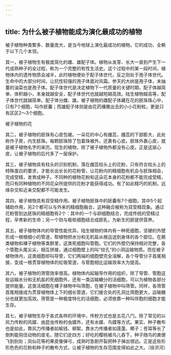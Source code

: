 ```yaml
---
---
---
```

title: 为什么被子植物能成为演化最成功的植物
---




被子植物种类繁多、数量庞大，是当今地球上演化最成功的植物。它的成功，全赖于以下几个本领。

其一，被子植物生有极度简化的雌、雄配子体。植物从发芽、长大一直到产生下一代成熟种子的全过程，称为一个完整的有性生活史。这个过程中的某一段时间，植物体内的遗传物质会减半，此时植物便处于配子体世代，反之则处于孢子体世代。生命中的大部分时间，让抗性较强的孢子体面对风霜。参天的大树是孢子体，未抽薹的油菜也是孢子体。配子体世代是决定植物下一代质量的关键时期，配子体越简单、体积越小，本身就越安全，配子体世代也就越短越高效。陆生植物越高等，配子体世代就越简单。配子体分雌、雄。被子植物的雌配子体藏在花的胚珠珠心中，只有7个细胞，叫作胚囊；而雄配子体则是由花药播撒出去的小小花粉粒，更是只有区区2～3个细胞。

被子植物的花



其二，被子植物的胚珠有心皮包被。一朵花的中心有雌蕊，雌蕊的下部膨大，此处称作子房，内生胚珠。每颗胚珠除了包着珠被外，还裹有心皮。胚珠外裹心皮，就是被子植物名字的来历。现生的植物，除了被子植物外都没有心皮。正是这层心皮，让被子植物的后代多了一层保护。

其三，被子植物具有柱头的识别机制，落在雌蕊柱头上的花粉，只有符合柱头上的特殊蛋白的要求，才能长出长长的花粉管，让花粉内的精细胞有机会与胚珠相会，完成受精，发育成种子。不同种的植物花粉和这朵花本身的花粉都不能完成受精，而只有同种植物的不同花朵所提供的花粉才能获得成功。有了如此精巧的机制，远缘杂交和近亲交配都不可能发生。

其四，被子植物具有双受精作用。被子植物胚珠中的胚囊有7个细胞，其中5个起辅助作用，另2个都可以与外来的精细胞融合，这种融合被称为双受精现象。通过花粉管到达胚珠的精细胞有2个：其中的一个与卵细胞结合，完成传统的受精过程，孕育新的生命；另一个则与极核细胞结合成胚乳，为新生的胚提供营养。

其五，被子植物体内的导管性能优异。陆生植物的体内有一种死细胞，坚硬的外壁形成一根根细小的管道，帮植物把水分和无机盐从根运送到身体的各个部位。在蕨类植物和裸子植物等类群里，这类死细胞叫管胞。它们的外壁仍保持相对完整，各个管胞头尾尖尖，相互拼接，通过细胞壁上的叫“纹孔”的小洞运输物质。而在被子植物体内，这类细胞却叫导管，它们两端的细胞壁完全溶解，各个导管分子首尾相接，变成一根贯穿植物体的虹吸管道，与管胞相比运输效率大为提高。

其六，被子植物的筛管效率很高。植物体内起输导作用的组织，除了导管、管胞这些运输水分和无机盐的死细胞外，还有一类运输糖分的活细胞，可以为植物各部分提供能量。这类活细胞在裸子植物中叫筛胞，在被子植物中叫筛管。同样，各筛管首尾相接成为贯穿植物体上下的细长管道，它们接合处的孔洞比筛胞更大，运输糖分也就更加高效。筛管是一种极度特化的活细胞，必须依靠一种叫伴胞的细胞才能生存。

其七，被子植物生存于各式各样的环境中，传粉方式也是五花八门。除了常见的以风力传粉的风媒、由昆虫传粉的虫媒外，还有水媒、鸟媒等方式。果实、种子散布也是如此，靠风力传播者如榆钱、柳絮，靠水力传播者如莲蓬、椰子；苍耳等长了倒刺能钩住动物的皮毛，随它们走四方；好吃的樱桃被鸟儿吞下，种子随鸟的粪便飞到别处；凤仙花等的果皮像弹弓，成熟时急剧开裂把种子弹出很远。正是这些形形色色的花粉和种子的散布方式，让被子植物的生存范围变得如此之大。（徐洪河）